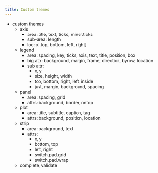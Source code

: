 ```yaml
---
title: Custom themes
---
```



* custom themes
  - axis
    - area: title, text, ticks, minor.ticks 
    - sub-area: length
    - loc: x[.top, bottom, left, right]
  - legend
    - area: spacing, key, ticks, axis, text, title, position, box
    - big attr: background, margin, frame, direction, byrow, location
    - sub attr:
      - x, y
      - size, height, width
      - top, bottom, right, left, inside
      - just, margin, background, spacing

  - panel
    - area: spacing, grid
    - attrs: background, border, ontop
  - plot
    - area: title, subtitle, caption, tag
    - attrs: background, position, location
  - strip
    - area: background, text
    - attrs:
      - x, y
      - bottom, top
      - left, right
      - switch.pad.grid
      - switch.pad.wrap

  - complete, validate